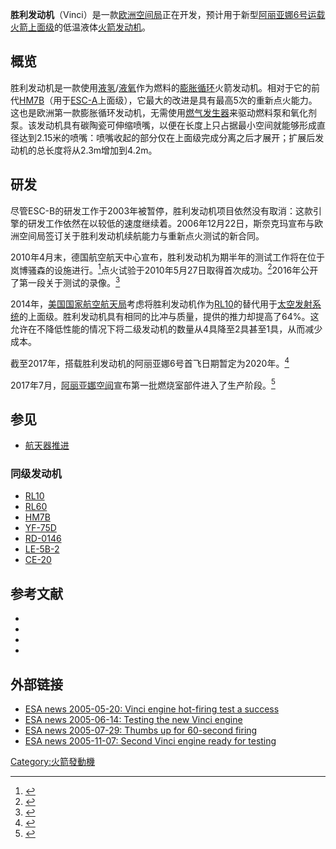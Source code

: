{{infobox rocket engine|image=DaVinci-Oberstufentriebwerk - Vinci rocket engine (14050083338).jpg|capacity=|length=4.2米|diameter=2.15米|thrust_to_weight=|chamber_pressure={{convert|60.8|bar|MPa|order=flip|abbr=on}}|specific_impulse_sea_level=|specific_impulse_vacuum={{convert|457|isp|abbr=on}}<ref>https://www.ariane.group/wp-content/uploads/2020/06/VINCI_2020_04_DS_EN_Eng_Web.pdf| ArianeGroup. Retrieved 18 April 2021</ref>|thrust(Vac)={{convert|180|kN|abbr=on|sigfig=4|lk=on}}|thrust(SL)=|mixture_ratio=5.8|nozzle_ratio=240|combustion_chamber=1|oxidiser=[[液氧|液氧]]|image_size=250px|fuel=[[液氢|液氢]]|type=液体火箭发动机|cycle=[[膨胀循环发动机|膨胀循环发动机]]|status=研发中|predecessor=[[HM7B（火箭发动机）|HM7B]]|purpose=上面级[[液体火箭助推器|液体火箭助推器]]|date=|manufacturer=[[阿丽亚娜空间|阿丽亚娜空间]]|designer=[[阿丽亚娜空间|阿丽亚娜空间]]|country_of_origin={{FRA}}, {{EU}}|name=胜利发动机|caption=|dry_weight=约550千克
不计喷嘴160千克}}'''胜利发动机'''（Vinci）是一款[[欧洲空间局|欧洲空间局]]正在开发，预计用于新型[[亞利安6號運載火箭|阿丽亚娜6号运载火箭]][[上面级|上面级]]的低温液体[[火箭发动机|火箭发动机]]。

== 概览 ==
胜利发动机是一款使用[[液氢|液氢]]/[[液氧|液氧]]作为燃料的[[膨胀循环|膨胀循环]]火箭发动机。相对于它的前代[[HM7B（火箭发动机）|HM7B]]（用于[[亞利安5號運載火箭|ESC-A]]上面级），它最大的改进是具有最高5次的重新点火能力。这也是欧洲第一款膨胀循环发动机，无需使用[[燃气发生器循环|燃气发生器]]来驱动燃料泵和氧化剂泵。该发动机具有碳陶瓷可伸缩喷嘴，以便在长度上只占据最小空间就能够形成直径达到2.15米的喷嘴：喷嘴收起的部分仅在上面级完成分离之后才展开；扩展后发动机的总长度将从2.3m增加到4.2m。

== 研发 ==
尽管ESC-B的研发工作于2003年被暂停，胜利发动机项目依然没有取消：这款引擎的研发工作依然在以较低的速度继续着。2006年12月22日，斯奈克玛宣布与欧洲空间局签订关于胜利发动机续航能力与重新点火测试的新合同。

2010年4月末，德国航空航天中心宣布，胜利发动机为期半年的测试工作将在位于岚博骚森的设施进行。<ref>{{Cite web|title=Vinci – tests on the high-thrust, cryogenic, restartable upper stage engine for Ariane 5 gather pace|url=http://www.dlr.de/en/desktopdefault.aspx/tabid-4836/8021_read-24037/|date=28 April 2010|publisher=[[German_Aerospace_Center|German Aerospace Center]]|place=[[Lampoldshausen|Lampoldshausen]]|access-date=29 January 2017}}</ref>点火试验于2010年5月27日取得首次成功。<ref>{{Cite press release|url=http://www.safran-aircraft-engines.com/media/first-test-vincir-m3-engine-success-20100604|title=First test of Vinci M3 engine a success!|publisher=[[Safran_Aircraft_Engines|Safran Aircraft Engines]]|place=[[Évry,_Essonne|Evry]]|date=4 October 2010|access-date=29 January 2017}}</ref>2016年公开了第一段关于测试的录像。<ref>{{cite web|title=Ariane 6 Vinci engine is tested|url=http://www.esa.int/spaceinimages/Images/2016/05/Ariane_6_Vinci_engine_is_tested|date=2016-05-17|access-date=2017-03-13}}</ref>

2014年，[[美国国家航空航天局|美国国家航空航天局]]考虑将胜利发动机作为[[RL10火箭发动机|RL10]]的替代用于[[太空發射系統|太空发射系统]]的上面级。胜利发动机具有相同的比冲与质量，提供的推力却提高了64%。这允许在不降低性能的情况下将二级发动机的数量从4具降至2具甚至1具，从而减少成本。

截至2017年，搭载胜利发动机的阿丽亚娜6号首飞日期暂定为2020年。<ref name="esa-ariane6-20170123">{{cite web|title=Ariane 6|url=http://www.esa.int/Our_Activities/Launchers/Launch_vehicles/Ariane_6|date=January 23, 2017|publisher=[[ESA|ESA]]|archive-url=https://web.archive.org/web/20170214131043/http://www.esa.int/Our_Activities/Launchers/Launch_vehicles/Ariane_6|archive-date=2017-02-14|access-date=2017-02-14}}</ref>

2017年7月，[[阿丽亚娜空间|阿丽亚娜空间]]宣布第一批燃烧室部件进入了生产阶段。<ref>{{cite web|title=ArianeGroup starts production of the first flight model for the VINCI engine combustion chamber intended for the Ariane 6 upper stage|url=https://www.ariane.group/en/news/airbus-safran-launchers-starts-production-of-the-first-flight-model-for-the-vinci-engine-combustion-chamber-intended-for-the-ariane-6-upper-stage/|access-date=28 July 2017}}</ref>{{clear}}

== 参见 ==

* [[航天器推进|航天器推进]]

=== 同级发动机 ===

* [[RL10火箭发动机|RL10]]
* [[RL60（火箭发动机）|RL60]]
* [[HM7B（火箭发动机）|HM7B]]
* [[YF-75D|YF-75D]]
* [[RD-0146|RD-0146]]
* [[LE-5#LE-5B-2|LE-5B-2]]
* [[CE-20|CE-20]]

== 参考文献 ==
<references group=""></references>
{{refbegin}}
* {{cite web|title=Launch Vehicle Propulsion – Vinci|url=http://cs.astrium.eads.net/sp/launcher-propulsion/rocket-engines/vinci-rocket-engine.html|accessdate=|author=|date=|format=|publisher=EADS SPACE Transportation|language=|access-date=2014-08-10}}
* {{cite web|title=VINCI Thrust Chamber Cryogenic Upper Stage|url=http://cs.space.eads.net/sp/PDF/vinci.pdf|accessdate=|author=|date=|format=PDF|publisher=EADS SPACE Transportation|language=|access-date=2006-11-24|archive-url=https://web.archive.org/web/20061028183532/http://cs.space.eads.net/sp/PDF/vinci.pdf|archive-date=2006-10-28}}
* {{cite web|title=Ariane 5: EADS veut geler le développement de la version 12 tonnes|url=http://www.futura-sciences.com/magazines/espace/infos/actu/d/astronautique-ariane-5-eads-veut-geler-developpement-version-12-tonnes-6314/|accessdate=|author=|date=2005-05-24|last=Decourt|first=Rémy|format=|publisher=Futura-Sciences.com|language=fr|access-date=2014-08-10}}
* {{cite web|title=Snecma announces new ESA contract for Vinci rocket engine|url=http://www.snecma.com/snecma-announces-new-esa-contract.html?lang=en|accessdate=|author=|date=2006-12-22|format=|publisher=www.safran-group.com|language=|access-date=2014-08-10}}
{{refend}}

== 外部链接 ==

* [http://www.esa.int/Our_Activities/Launchers/Vinci_engine_hot-firing_test_a_success ESA news 2005-05-20: Vinci engine hot-firing test a success]
* [http://www.esa.int/Our_Activities/Launchers/Testing_the_new_Vinci_engine ESA news 2005-06-14: Testing the new Vinci engine]
* [http://www.esa.int/Our_Activities/Launchers/Thumbs_up_for_60-second_firing ESA news 2005-07-29: Thumbs up for 60-second firing]
* [http://www.esa.int/Our_Activities/Launchers/Second_Vinci_engine_ready_for_testing ESA news 2005-11-07: Second Vinci engine ready for testing]

{{Rocket Engines}}

[[Category:火箭發動機|Category:火箭發動機]]